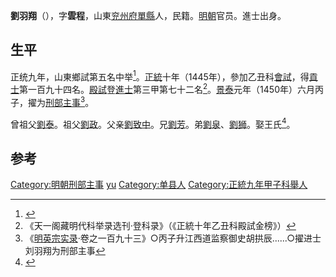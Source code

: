 '''劉羽翔'''（{{bd|1416年||？}}），字'''雲程'''，山東[[兖州府|兖州府]][[單縣|單縣]]人，民籍。[[明朝|明朝]]官员。進士出身。

== 生平 ==
正统九年，山東鄉試第五名中举<ref>{{Cite book|title=曹州府志|last=（清）刘藻|first=|publisher=济南：齐鲁书社|year=1988.08|location=|pages=354-355}}</ref>。[[正统_(年号)|正統]]十年（1445年），參加乙丑科[[會試|會試]]，得[[貢士|貢士]]第一百九十四名。[[殿試|殿試]]登[[進士|進士]]第三甲第七十二名<ref>《天一阁藏明代科举录选刊·登科录》（《正統十年乙丑科殿試金榜》）</ref>。[[景泰_(年号)|景泰]]元年（1450年）六月丙子，擢为[[刑部|刑部]][[主事|主事]]<ref>《[[明英宗实录|明英宗实录]]·卷之一百九十三》○丙子升江西道监察御史胡拱辰......○擢进士刘羽翔为刑部主事</ref>。

曾祖父[[劉泰|劉泰]]。祖父[[劉政|劉政]]。父亲[[劉致中|劉致中]]。兄[[劉芳|劉芳]]。弟[[劉泉|劉泉]]、[[劉狮|劉狮]]。娶王氏<ref>{{Cite book|title=明代科举与文学编年 上|last=陈文新主编|first=|publisher=武汉：武汉大学出版社|year=2009.09|isbn=978-7-307-07097-4|location=|pages=530}}</ref>。

==参考==
{{reflist}}
{{明朝人物小作品}}
{{正統十年乙丑科殿試金榜}}
{{DEFAULTSORT:Liu yuxiang}}
[[Category:明朝刑部主事|Category:明朝刑部主事]]
[[Category:刘姓|yu]]
[[Category:单县人|Category:单县人]]
[[Category:正統九年甲子科舉人|Category:正統九年甲子科舉人]]